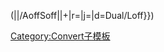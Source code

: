 {{convert/{{{2}}}/AonSoff|{{{1}}}|{{{3}}}|u={{{u}}}|U={{{u}}}}} ({{convert/{{#ifeq:{{{4}}}|def|{{{o}}}|{{{4}}}}}|{{{1}}}|{{{2}}}/AoffSoff|{{{3}}}|{{{s}}}+{{{b}}}|r={{{r}}}|j={{{j}}}|d=Dual/Loff}})<noinclude>

[[Category:Convert子模板]]
</noinclude>
